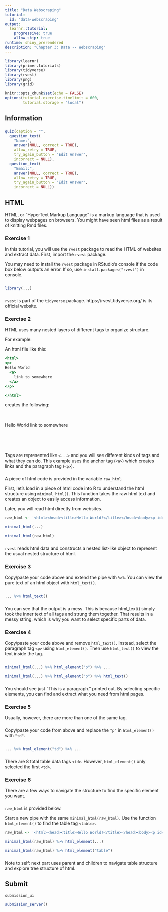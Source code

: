 ```yaml
---
title: "Data Webscraping"
tutorial:
  id: "data-webscraping"
output: 
  learnr::tutorial:
    progressive: true
    allow_skip: true
runtime: shiny_prerendered
description: "Chapter 3: Data -- Webscraping"
---
```


```r
library(learnr)
library(primer.tutorials)
library(tidyverse)
library(rvest)
library(png)
library(grid)

knitr::opts_chunk$set(echo = FALSE)
options(tutorial.exercise.timelimit = 600, 
        tutorial.storage = "local") 
```


## Information
###

```r
quiz(caption = "",
  question_text(
    "Name:",
    answer(NULL, correct = TRUE),
    allow_retry = TRUE,
    try_again_button = "Edit Answer",
    incorrect = NULL),
  question_text(
    "Email:",
    answer(NULL, correct = TRUE),
    allow_retry = TRUE,
    try_again_button = "Edit Answer",
    incorrect = NULL))
```

## HTML

HTML, or "HyperText Markup Language" is a markup language that is used to display webpages on browsers. You might have seen html files as a result of knitting Rmd files.

###

### Exercise 1

In this tutorial, you will use the `rvest` package to read the HTML of websites and extract data. First, import the `rvest` package.

You may need to install the `rvest` package in RStudio's console if the code box below outputs an error. If so, use `install.packages("rvest")` in console.

```r

```

``` r
library(...)
```

###

`rvest` is part of the `tidyverse` package. https://rvest.tidyverse.org/ is its official website.

### Exercise 2

HTML uses many nested layers of different tags to organize structure.

For example:

An html file like this:
```.html
<html>
<p>
Hello World
  <a>
    link to somewhere
  </a>
</p>

</html>
```

creates the following:
<br><br><br>

<p>
Hello World
<a>
  link to somewhere
</a>
</p>

<br><br><br>

Tags are represented like `<...>` and you will see different kinds of tags and what they can do. This example uses the anchor tag (`<a>`) which creates links and the paragraph tag (`<p>`).

###

A piece of html code is provided in the variable `raw_html`.

First, let's load in a piece of html code into R to understand the html structure using `minimal_html()`. This function takes the raw html text and creates an object to easily access information.

Later, you will read html directly from websites.


```r
raw_html <- '<html><head><title>Hello World!</title></head><body><p id="p1">This is a paragraph.</p><br><a id="someKindOfLink">This is an anchor, or hyperlink.</a><br>Below is a table:<table><tr><td class="coolData">row1data1</td><td class="coolData">row1data2</td><td class="uncoolData">row1data3</td><td>row1data4</td></tr><tr><td>row2data1</td><td class="uncoolData">row2data2</td><td>row2data3</td><td>row2data4</td></tr></table></body></html>'

```

```r
minimal_html(...)
```

```r
minimal_html(raw_html)
```


###

`rvest` reads html data and constructs a nested list-like object to represent the usual nested structure of html.

### Exercise 3

Copy/paste your code above and extend the pipe with `%>%`. You can view the pure text of an html object with `html_text()`.

```r

```

```r
... %>% html_text()
```

###

You can see that the output is a mess. This is because html_text() simply took the inner text of all tags and strung them together. That results in a messy string, which is why you want to select specific parts of data.

### Exercise 4

Copy/paste your code above and remove `html_text()`. Instead, select the paragraph tag `<p>` using `html_element()`. Then use `html_text()` to view the text inside the tag.

```r

```

```r
minimal_html(...) %>% html_element("p") %>% ...
```

```r
minimal_html(...) %>% html_element("p") %>% html_text()
```

###

You should see just "This is a paragraph." printed out. By selecting specific elements, you can find and extract what you need from html pages.

### Exercise 5

Usually, however, there are more than one of the same tag.

###

Copy/paste your code from above and replace the `"p"` in `html_element()` with `"td"`.

```r

```

```r
... %>% html_element("td") %>% ...
```

###

There are 8 total table data tags `<td>`. However, `html_element()` only selected the first `<td>`.

### Exercise 6

There are a few ways to navigate the structure to find the specific element you want.

###

`raw_html` is provided below.

Start a new pipe with the same `minimal_html(raw_html)`. Use the function `html_element()` to find the table tag `<table>`.

```r
raw_html <- '<html><head><title>Hello World!</title></head><body><p id="p1">This is a paragraph.</p><br><a id="someKindOfLink">This is an anchor, or hyperlink.</a><br>Below is a table:<table><tr><td class="coolData">row1data1</td><td class="coolData">row1data2</td><td class="uncoolData">row1data3</td><td>row1data4</td></tr><tr><td>row2data1</td><td class="uncoolData">row2data2</td><td>row2data3</td><td>row2data4</td></tr></table></body></html>'

```

```r
minimal_html(raw_html) %>% html_element(...)
```

```r
minimal_html(raw_html) %>% html_element("table")
```

###

Note to self: next part uses parent and children to navigate table structure and explore tree structure of html.





<!-- This should be a 60 to 90 minutes worth of exercises devoted to webscraping, with a big focus on the rvest package. Also need to teach some CSS and Selector Gadget. Resources: -->

<!-- If students would just read this paper closely and try out the associated commands -->

<!-- https://github.com/mdogucu/web-scrape -->

<!-- then a tutorial would not be necessary. But they won't! And, even if most of them would, teachers still need a way of knowing that they did. Hence, tutorials. Can we write something that, in essence, forces students to type out everything in that article and understand what it is doing? That is the goal! -->

<!-- https://github.com/rstudio-education/dsbox/tree/master/inst/tutorials/05-moneyinpolitics -->
<!-- https://minecr.shinyapps.io/dsbox-05-moneyinpolitics/ -->


<!-- There is no need to reinvest the wheel. All this code is CC0, so we can just copy/paste it, including the links to images which appear on the web. But how do we ensure that students do things? What questions do we ask? -->

<!-- https://rvest.tidyverse.org/ -->
<!-- https://github.com/tidyverse/rvest/blob/master/vignettes/rvest.Rmd -->
<!-- https://github.com/tidyverse/rvest/blob/master/vignettes/articles/selectorgadget.Rmd -->

<!-- Maybe the tutorial starts the same way as this chapter, with a concrete example of what we are trying to do. Note that we just used this prose in our chapter. Again, it is all CC0. -->

<!-- https://rafalab.github.io/dsbook/web-scraping.html -->

<!-- Reminders: -->

<!-- 1) You can put a raw html (or any other kind of file) in inst/www and then be certain is available on Github. You may want to submit a PR which does that, and then, when I accept it, you can write code which accesses it directly. Example url: -->

<!-- https://raw.githubusercontent.com/PPBDS/primer.tutorials/master/inst/www/delim_1.txt -->

<!-- 2) This tutorial is just about raw webscraping, not about working with APIs or JSON. Other tutorials handle that. -->

<!-- 3) Key structure is to, first, begin with sections which highlights the key issues and key commands. Then, have 5 or so concrete examples, each of which works with an html file which we have a permanent copy of. (But how do we show how that file looks in a browser? I am confused about that.) Nothing wrong with all the examples being from Wikipedia and referencing specific versions, even if they are old. -->

<!-- 4) Plan is to write this tutorial and then, afterwards, update the Chapter to be consistent with it. -->

<!-- 5) Use html_text2(). Background: https://www.tidyverse.org/blog/2021/03/rvest-1-0-0/ -->


 

## Submit

```r
submission_ui
```

```r
submission_server()
```
